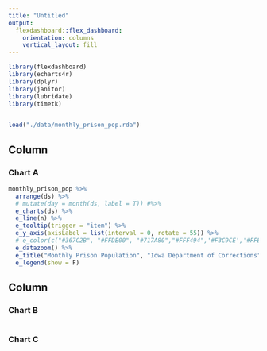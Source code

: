 ```yaml
---
title: "Untitled"
output: 
  flexdashboard::flex_dashboard:
    orientation: columns
    vertical_layout: fill
---
```


```r
library(flexdashboard)
library(echarts4r)
library(dplyr)
library(janitor)
library(lubridate)
library(timetk)


load("./data/monthly_prison_pop.rda")
```

Column {data-width=650}
-----------------------------------------------------------------------

### Chart A

```r

monthly_prison_pop %>% 
  arrange(ds) %>% 
  # mutate(day = month(ds, label = T)) #%>% 
  e_charts(ds) %>% 
  e_line(n) %>%
  e_tooltip(trigger = "item") %>%
  e_y_axis(axisLabel = list(interval = 0, rotate = 55)) %>% 
  # e_color(c("#367C2B", "#FFDE00", "#717A80","#FFF494",'#F3C9CE','#FFE9C7')) %>%
  e_datazoom() %>% 
  e_title("Monthly Prison Population", "Iowa Department of Corrections") %>% 
  e_legend(show = F)
```

Column {data-width=350}
-----------------------------------------------------------------------

### Chart B

```r

```

### Chart C

```r

```

